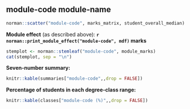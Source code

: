 \blandscape

\thispagestyle{mylandscape}


## module-code module-name

\vspace{-0.2in}

```r
norman::scatter("module-code", marks_matrix, student_overall_median)
```
\vspace{-4.7in}
\large

**Module effect** (as described above): 
**`r norman::print_module_effect("module-code", mdf)` marks**

\bigskip\small

```r
stemplot <- norman::stemleaf("module-code", module_marks)
cat(stemplot, sep = "\n")
```

\bigskip
\large
\setlength{\LTleft}{1em}

**Seven-number summary:**

```r
knitr::kable(summaries["module-code",,drop = FALSE])
```

**Percentage of students in each degree-class range:**

```r
knitr::kable(classes["module-code (%)",,drop = FALSE])
```





\vfill
\elandscape
\newpage



